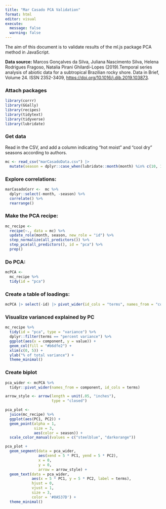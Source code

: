 ```yaml
---
title: "Mar Casado PCA Validation"
format: html
editor: visual
execute: 
  message: false
  warning: false
---
```


The aim of this document is to validate results of the ml.js package PCA method in JavaScript.

**Data source:** Marcos Gonçalves da Silva, Juliana Nascimento Silva, Helena Rodrigues Fragoso, Natalia Pirani Ghilardi-Lopes (2019).Temporal series analysis of abiotic data for a subtropical Brazilian rocky shore. Data in Brief, Volume 24. ISSN 2352-3409, <https://doi.org/10.1016/j.dib.2019.103873>.

### Attach packages

```r
library(corrr)
library(GGally)
library(recipes)
library(tidytext)
library(tidyverse)
library(lubridate)
```

### Get data

Read in the CSV, and add a column indicating "hot moist" and "cool dry" seasons according to authors.

```r
mc <- read_csv("marCasadoData.csv") |> 
  mutate(season = dplyr::case_when(lubridate::month(month) %in% c(10, 11, 12, 1, 2, 3) ~ "hot moist", TRUE ~ "cool dry"))
```

### Explore correlations:

```r
marCasadoCorr <-  mc %>%
  dplyr::select(-month, -season) %>%
  correlate() %>%
  rearrange()
```

### Make the PCA recipe:

```r
mc_recipe <-
  recipe(~., data = mc) %>% 
  update_role(month, season, new_role = "id") %>% 
  step_normalize(all_predictors()) %>%
  step_pca(all_predictors(), id = "pca") %>% 
  prep()
```

### Do PCA: 

```r
mcPCA <- 
  mc_recipe %>% 
  tidy(id = "pca") 
```

### Create a table of loadings: 

```r
mcPCA |> select(-id) |> pivot_wider(id_cols = "terms", names_from = "component", values_from = "value")
```

### Visualize varianced explained by PC

```r
mc_recipe %>% 
  tidy(id = "pca", type = "variance") %>% 
  dplyr::filter(terms == "percent variance") %>% 
  ggplot(aes(x = component, y = value)) + 
  geom_col(fill = "#b6dfe2") + 
  xlim(c(0, 5)) + 
  ylab("% of total variance") +
  theme_minimal()
```

### Create biplot

```r

pca_wider <- mcPCA %>% 
  tidyr::pivot_wider(names_from = component, id_cols = terms)

arrow_style <- arrow(length = unit(.05, "inches"),
                     type = "closed")

pca_plot <-
  juice(mc_recipe) %>%
  ggplot(aes(PC1, PC2)) +
  geom_point(alpha = 1, 
             size = 3,
             aes(color = season)) + 
  scale_color_manual(values = c("steelblue", "darkorange"))

pca_plot +
  geom_segment(data = pca_wider,
               aes(xend = 5 * PC1, yend = 5 * PC2), 
               x = 0, 
               y = 0, 
               arrow = arrow_style) + 
  geom_text(data = pca_wider,
            aes(x = 5 * PC1, y = 5 * PC2, label = terms), 
            hjust = 0, 
            vjust = 1,
            size = 3, 
            color = '#0A537D') + 
  theme_minimal()
```

\
